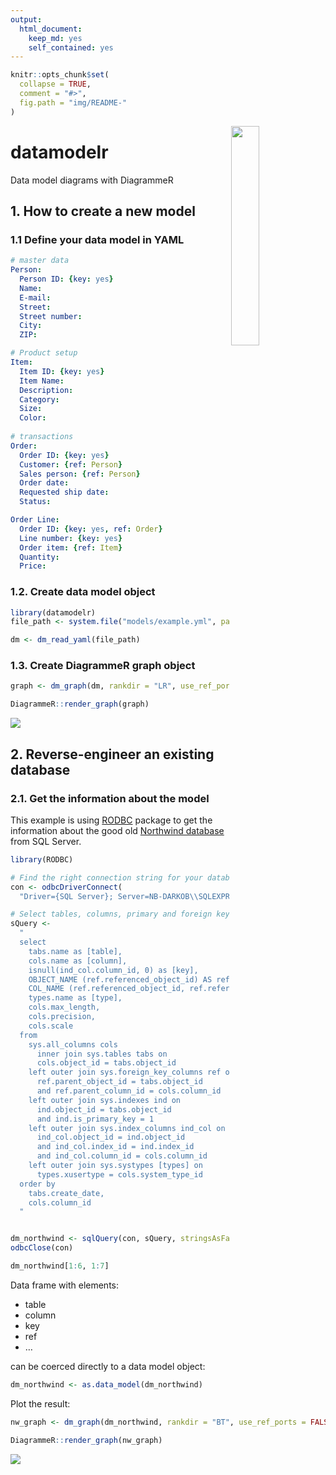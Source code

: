 ```yaml
---
output: 
  html_document: 
    keep_md: yes
    self_contained: yes
---
```


```r
knitr::opts_chunk$set(
  collapse = TRUE,
  comment = "#>",
  fig.path = "img/README-"
)
```

<img width="30%" align="right" src="img/sample.png" />

# datamodelr
Data model diagrams with DiagrammeR

## 1. How to create a new model

### 1.1 Define your data model in YAML

```yaml
# master data
Person:
  Person ID: {key: yes}
  Name:
  E-mail:
  Street:
  Street number:
  City:
  ZIP:

# Product setup
Item:
  Item ID: {key: yes}
  Item Name:
  Description:
  Category:
  Size:
  Color:
  
# transactions
Order:
  Order ID: {key: yes}
  Customer: {ref: Person}
  Sales person: {ref: Person}
  Order date:
  Requested ship date:
  Status:

Order Line:
  Order ID: {key: yes, ref: Order}
  Line number: {key: yes}
  Order item: {ref: Item}
  Quantity:
  Price:

```

### 1.2. Create data model object

```r
library(datamodelr)
file_path <- system.file("models/example.yml", package = "datamodelr")

dm <- dm_read_yaml(file_path)
```

### 1.3. Create DiagrammeR graph object

```r
graph <- dm_graph(dm, rankdir = "LR", use_ref_ports = TRUE)

DiagrammeR::render_graph(graph)
```

![](img/sample.png)

## 2. Reverse-engineer an existing database

### 2.1. Get the information about the model

This example is using [RODBC](http://CRAN.R-project.org/package=RODBC) 
package to get the information about 
the good old [Northwind database](https://northwinddatabase.codeplex.com/) 
from SQL Server.

```r
library(RODBC)

# Find the right connection string for your database:
con <- odbcDriverConnect(
  "Driver={SQL Server}; Server=NB-DARKOB\\SQLEXPRESS; Database=Northwind")

# Select tables, columns, primary and foreign keys:
sQuery <-
  "
  select
    tabs.name as [table],
    cols.name as [column],
    isnull(ind_col.column_id, 0) as [key],
    OBJECT_NAME (ref.referenced_object_id) AS ref,
    COL_NAME (ref.referenced_object_id, ref.referenced_column_id) AS ref_col,
    types.name as [type],
    cols.max_length,
    cols.precision,
    cols.scale
  from
    sys.all_columns cols
      inner join sys.tables tabs on
      cols.object_id = tabs.object_id
    left outer join sys.foreign_key_columns ref on
      ref.parent_object_id = tabs.object_id
      and ref.parent_column_id = cols.column_id
    left outer join sys.indexes ind on
      ind.object_id = tabs.object_id
      and ind.is_primary_key = 1
    left outer join sys.index_columns ind_col on
      ind_col.object_id = ind.object_id
      and ind_col.index_id = ind.index_id
      and ind_col.column_id = cols.column_id
    left outer join sys.systypes [types] on
      types.xusertype = cols.system_type_id
  order by
    tabs.create_date,
    cols.column_id
  "


dm_northwind <- sqlQuery(con, sQuery, stringsAsFactors = FALSE, errors=TRUE)
odbcClose(con)

dm_northwind[1:6, 1:7]


```

Data frame with elements:

* table
* column
* key
* ref
* ...

can be coerced directly to a data model object:

```r
dm_northwind <- as.data_model(dm_northwind)
```

Plot the result:
```r
nw_graph <- dm_graph(dm_northwind, rankdir = "BT", use_ref_ports = FALSE)

DiagrammeR::render_graph(nw_graph)
```

![](img/northwind.png)
